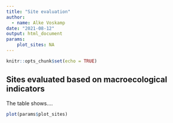 ```yaml
---
title: "Site evaluation"
author:
  - name: Alke Voskamp
date: "2021-08-12"
output: html_document
params: 
    plot_sites: NA
---
```


```r
knitr::opts_chunk$set(echo = TRUE)
```

## Sites evaluated based on macroecological indicators

The table shows....

```r
plot(params$plot_sites)
```